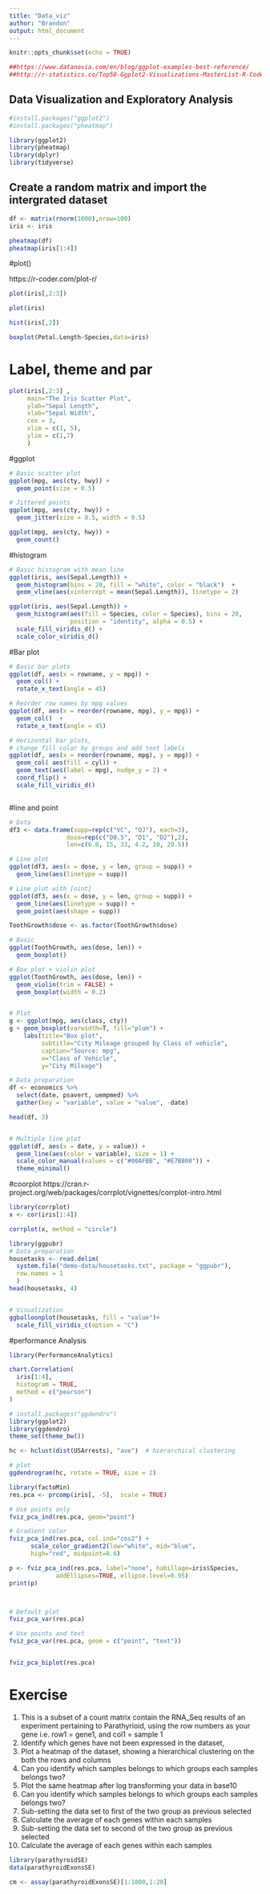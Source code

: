 ```yaml
---
title: "Data_viz"
author: "Brandon"
output: html_document
---
```


```r
knitr::opts_chunk$set(echo = TRUE)

##https://www.datanovia.com/en/blog/ggplot-examples-best-reference/
##http://r-statistics.co/Top50-Ggplot2-Visualizations-MasterList-R-Code.html#Scatterplot
```

## Data Visualization and Exploratory Analysis


```r
#install.packages("ggplot2")
#install.packages("pheatmap")

library(ggplot2)
library(pheatmap)
library(dplyr)
library(tidyverse)

```

## Create a random matrix and import the intergrated dataset

```r
df <- matrix(rnorm(1000),nrow=100)
iris <- iris
```

```r
pheatmap(df)
pheatmap(iris[1:4])
```
#plot()

https://r-coder.com/plot-r/

```r
plot(iris[,2:3])
```

```r
plot(iris)
```
```r
hist(iris[,2])
```

```r
boxplot(Petal.Length~Species,data=iris)
```

# Label, theme and par

```r

plot(iris[,2:3] ,
     main="The Iris Scatter Plot",
     ylab="Sepal Length",
     xlab="Sepal Width",
     cex = 3,
     xlim = c(1, 5),
     ylim = c(1,7)
     )

```

#ggplot
```r
# Basic scatter plot
ggplot(mpg, aes(cty, hwy)) +
  geom_point(size = 0.5)

# Jittered points
ggplot(mpg, aes(cty, hwy)) +
  geom_jitter(size = 0.5, width = 0.5)

ggplot(mpg, aes(cty, hwy)) +
  geom_count()
```

#histogram

```r
# Basic histogram with mean line
ggplot(iris, aes(Sepal.Length)) +
  geom_histogram(bins = 20, fill = "white", color = "black")  +
  geom_vline(aes(xintercept = mean(Sepal.Length)), linetype = 2)

ggplot(iris, aes(Sepal.Length)) +
  geom_histogram(aes(fill = Species, color = Species), bins = 20, 
                 position = "identity", alpha = 0.5) +
  scale_fill_viridis_d() +
  scale_color_viridis_d()
```


#Bar plot
```r
# Basic bar plots
ggplot(df, aes(x = rowname, y = mpg)) +
  geom_col() +
  rotate_x_text(angle = 45)

# Reorder row names by mpg values
ggplot(df, aes(x = reorder(rowname, mpg), y = mpg)) +
  geom_col()  +
  rotate_x_text(angle = 45)

# Horizontal bar plots, 
# change fill color by groups and add text labels
ggplot(df, aes(x = reorder(rowname, mpg), y = mpg)) +
  geom_col( aes(fill = cyl)) + 
  geom_text(aes(label = mpg), nudge_y = 2) + 
  coord_flip() +
  scale_fill_viridis_d()



```


#line and point
```r
# Data
df3 <- data.frame(supp=rep(c("VC", "OJ"), each=3),
                dose=rep(c("D0.5", "D1", "D2"),2),
                len=c(6.8, 15, 33, 4.2, 10, 29.5))

# Line plot
ggplot(df3, aes(x = dose, y = len, group = supp)) +
  geom_line(aes(linetype = supp)) 

# Line plot with [oint]
ggplot(df3, aes(x = dose, y = len, group = supp)) +
  geom_line(aes(linetype = supp)) +
  geom_point(aes(shape = supp))


```

```r
ToothGrowth$dose <- as.factor(ToothGrowth$dose)

# Basic
ggplot(ToothGrowth, aes(dose, len)) +
  geom_boxplot()

# Box plot + violin plot
ggplot(ToothGrowth, aes(dose, len)) +
  geom_violin(trim = FALSE) +
  geom_boxplot(width = 0.2)


# Plot
g <- ggplot(mpg, aes(class, cty))
g + geom_boxplot(varwidth=T, fill="plum") + 
    labs(title="Box plot", 
         subtitle="City Mileage grouped by Class of vehicle",
         caption="Source: mpg",
         x="Class of Vehicle",
         y="City Mileage")
```

```r

# Data preparation
df <- economics %>%
  select(date, psavert, uempmed) %>%
  gather(key = "variable", value = "value", -date)

head(df, 3)


# Multiple line plot
ggplot(df, aes(x = date, y = value)) + 
  geom_line(aes(color = variable), size = 1) +
  scale_color_manual(values = c("#00AFBB", "#E7B800")) +
  theme_minimal()
```


#coorplot
https://cran.r-project.org/web/packages/corrplot/vignettes/corrplot-intro.html


```r
library(corrplot)
x <- cor(iris[1:4])

corrplot(x, method = "circle")

```


```r
library(ggpubr)
# Data preparation
housetasks <- read.delim(
  system.file("demo-data/housetasks.txt", package = "ggpubr"),
  row.names = 1
  )
head(housetasks, 4)


# Visualization
ggballoonplot(housetasks, fill = "value")+
  scale_fill_viridis_c(option = "C")

```


#performance Analysis

```r
library(PerformanceAnalytics)

chart.Correlation(
  iris[1:4],
  histogram = TRUE,
  method = c("pearson")
)
```



```r
# install.packages("ggdendro")
library(ggplot2)
library(ggdendro)
theme_set(theme_bw())

hc <- hclust(dist(USArrests), "ave")  # hierarchical clustering

# plot
ggdendrogram(hc, rotate = TRUE, size = 2)
```

```r
library(factoMin)
res.pca <- prcomp(iris[, -5],  scale = TRUE)

# Use points only
fviz_pca_ind(res.pca, geom="point")

# Gradient color
fviz_pca_ind(res.pca, col.ind="cos2") +
      scale_color_gradient2(low="white", mid="blue",
      high="red", midpoint=0.6)

p <- fviz_pca_ind(res.pca, label="none", habillage=iris$Species,
             addEllipses=TRUE, ellipse.level=0.95)
print(p)




```


```r
# Default plot
fviz_pca_var(res.pca)

# Use points and text
fviz_pca_var(res.pca, geom = c("point", "text"))


fviz_pca_biplot(res.pca)

```


# Exercise

1. This is a subset of a count matrix contain the RNA_Seq results of an experiment pertaining to Parathyrioid,  using the row numbers as your gene i.e. row1 = gene1, and col1 = sample 1
2. Identify which genes have not been expressed in the dataset, 
3. Plot a heatmap of the dataset, showing a hierarchical clustering on the both the rows and columns
4. Can you identify which samples belongs to which groups each samples belongs two? 
5. Plot the same heatmap after log transforming your data in base10
6. Can you identify which samples belongs to which groups each samples belongs two? 
7. Sub-setting the data set to first of the two group as previous selected
8. Calculate the average of each genes within each samples
9. Sub-setting the data set to second of the two group as previous selected
10. Calculate the average of each genes within each samples

```r
library(parathyroidSE)
data(parathyroidExonsSE)

cm <- assay(parathyroidExonsSE)[1:1000,1:20]
```




